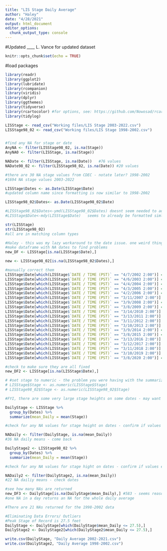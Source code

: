 ```yaml
---
title: "LIS Stage Daily Average"
author: "Haley"
date: "4/28/2021"
output: html_document
editor_options: 
  chunk_output_type: console
---
```


#Updated ____ L. Vance for updated dataset

```r
knitr::opts_chunk$set(echo = TRUE)
```

#load packages
```r
library(readr)
library(ggplot2)
library(lubridate)
library(rcompanion)
library(viridis)
library(dplyr)
library(ggthemes)
library(tidyverse)
library(rcartocolor) #for options, see: https://github.com/Nowosad/rcartocolor
library(tidylog)
```

```r
LISStage <- read_csv("Working files/LIS Stage 2003-2022.csv")
LISStage98_02 <- read_csv("Working files/LIS Stage 1998-2002.csv")


#find any NA for stage or date
AnyNA <- filter(LISStage98_02, is.na(Stage))
AnyNA0 <- filter(LISStage, is.na(Stage))

NADate <- filter(LISStage, is.na(Date))   #76 values
NADate98_02 <- filter(LISStage98_02, is.na(Date)) #20 values

#there are 30 NA stage values from CDEC - notate later? 1998-2002
#1694 NA stage values 2003-2022

LISStage$Dates <- as.Date(LISStage$Date)
#updated column name since formatting is now similar to 1998-2002

LISStage98_02$Dates<- as.Date(LISStage98_02$Date)

#LISStage98_02$Dates<-ymd(LISStage98_02$Dates) doesnt seem needed to adjust
#LISStage$Date<-mdy(LISStage$Date)   seems to already be formatted simliar to the other file

str(LISStage)
str(LISStage98_02)
#all are in matching column types

#Haley - this was my lazy workaround to the date issue. one weird thing to note is they were all times in april or march at 2:00am
#make dataframe with NA dates to find problems
new_DF <- LISStage[is.na(LISStage$Date),]

new <- LISStage98_02[is.na(LISStage98_02$Dates),]

#manually correct them
LISStage$Date[which(LISStage$`DATE / TIME (PST)` == "4/7/2002 2:00")] = as.Date("2002-04-07")
LISStage$Date[which(LISStage$`DATE / TIME (PST)` == "4/6/2003 2:00")] = as.Date("2003-04-06")
LISStage$Date[which(LISStage$`DATE / TIME (PST)` == "4/4/2004 2:00")] = as.Date("2004-04-04")
LISStage$Date[which(LISStage$`DATE / TIME (PST)` == "4/3/2005 2:00")] = as.Date("2005-04-03")
LISStage$Date[which(LISStage$`DATE / TIME (PST)` == "4/2/2006 2:00")] = as.Date("2006-04-02")
LISStage$Date[which(LISStage$`DATE / TIME (PST)` == "3/11/2007 2:00")] = as.Date("2007-03-11")
LISStage$Date[which(LISStage$`DATE / TIME (PST)` == "3/9/2008 2:00")] = as.Date("2008-03-09")
LISStage$Date[which(LISStage$`DATE / TIME (PST)` == "3/8/2009 2:00")] = as.Date("2009-03-08")
LISStage$Date[which(LISStage$`DATE / TIME (PST)` == "3/14/2010 2:00")] = as.Date("2010-03-14")
LISStage$Date[which(LISStage$`DATE / TIME (PST)` == "3/13/2011 2:00")] = as.Date("2011-03-13")
LISStage$Date[which(LISStage$`DATE / TIME (PST)` == "3/11/2012 2:00")] = as.Date("2012-03-11")
LISStage$Date[which(LISStage$`DATE / TIME (PST)` == "3/10/2013 2:00")] = as.Date("2013-03-10")
LISStage$Date[which(LISStage$`DATE / TIME (PST)` == "3/9/2014 2:00")] = as.Date("2014-03-09")
LISStage$Date[which(LISStage$`DATE / TIME (PST)` == "3/8/2015 2:00")] = as.Date("2015-03-08")
LISStage$Date[which(LISStage$`DATE / TIME (PST)` == "3/13/2016 2:00")] = as.Date("2016-03-13")
LISStage$Date[which(LISStage$`DATE / TIME (PST)` == "3/12/2017 2:00")] = as.Date("2017-03-12")
LISStage$Date[which(LISStage$`DATE / TIME (PST)` == "3/11/2018 2:00")] = as.Date("2018-03-11")
LISStage$Date[which(LISStage$`DATE / TIME (PST)` == "3/10/2019 2:00")] = as.Date("2019-03-10")
LISStage$Date[which(LISStage$`DATE / TIME (PST)` == "3/8/2020 2:00")] = as.Date("2020-03-08")

#check to make sure they are all fixed
new_DF2 <- LISStage[is.na(LISStage$Date),]

# #set stage to numeric - the problem you were having with the summarize code was due to the fact the stage height was assigned as a "character" instead of a number. to see what columns are classified as you can use the code: str(LISStage)
# LISStage$Stage <- as.numeric(LISStage$Stage)
# LISStage98_02$Stage <- as.numeric(LISStage98_02$Stage)

#FYI, there are some very large stage heights on some dates - may want to remove outliers before proceeding

DailyStage <- LISStage %>%
  group_by(Dates) %>%
  summarize(mean_Daily = mean(Stage))

#check for any NA values for stage height on dates - confirm if values existed on those dates

NADaily <- filter(DailyStage, is.na(mean_Daily))
#36 NA daily means - come back

DailyStage2 <- LISStage98_02 %>%
  group_by(Dates) %>%
  summarize(mean_Daily = mean(Stage))

#check for any NA values for stage hight on dates - confirm if values existed on those dates

NADaily2 <- filter(DailyStage2, is.na(mean_Daily))
#22 NA dailiy means - check dates

#see how many NAs are returned
new_DF3 <- DailyStage[is.na(DailyStage$mean_Daily),] #583 - seems reasonable for this long of a dataset
#one NA in a day returns an NA for the whole daily average  

#There are 21 NAs returned for the 1998-2002 data

#Eliminating Data Errors/ Outliers 
#Peak Stage of Record is 27.5 feet 
DailyStage <- DailyStage[which(DailyStage$mean_Daily <= 27.5),]
DailyStage2 <- DailyStage2[which(DailyStage2$mean_Daily <= 27.5),]
```

```r
write.csv(DailyStage, "Daily Average 2002-2021.csv")
write.csv(DailyStage2, "Daily Average 1998-2002.csv")
```



